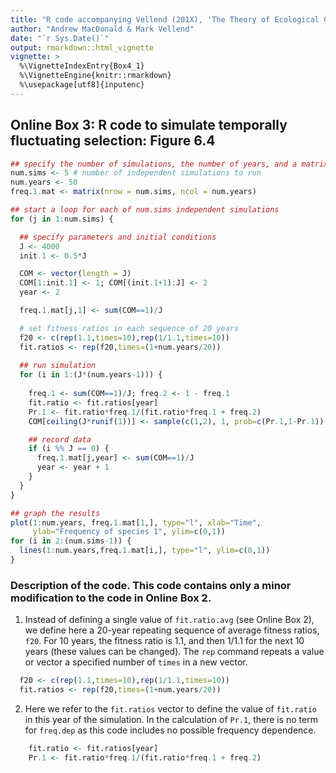 ```yaml
---
title: "R code accompanying Vellend (201X), 'The Theory of Ecological Communities' (Princeton University Press)"
author: "Andrew MacDonald & Mark Vellend"
date: "`r Sys.Date()`"
output: rmarkdown::html_vignette
vignette: >
  %\VignetteIndexEntry{Box4_1}
  %\VignetteEngine{knitr::rmarkdown}
  %\usepackage[utf8]{inputenc}
---
```


## Online Box 3: R code to simulate temporally fluctuating selection: Figure 6.4

```r
## specify the number of simulations, the number of years, and a matrix for output
num.sims <- 5 # number of independent simulations to run
num.years <- 50
freq.1.mat <- matrix(nrow = num.sims, ncol = num.years)

## start a loop for each of num.sims independent simulations
for (j in 1:num.sims) {

  ## specify parameters and initial conditions
  J <- 4000
  init.1 <- 0.5*J

  COM <- vector(length = J)
  COM[1:init.1] <- 1; COM[(init.1+1):J] <- 2 
  year <- 2

  freq.1.mat[j,1] <- sum(COM==1)/J 

  # set fitness ratios in each sequence of 20 years
  f20 <- c(rep(1.1,times=10),rep(1/1.1,times=10))
  fit.ratios <- rep(f20,times=(1+num.years/20))
 
  ## run simulation
  for (i in 1:(J*(num.years-1))) {
    
    freq.1 <- sum(COM==1)/J; freq.2 <- 1 - freq.1
    fit.ratio <- fit.ratios[year]
    Pr.1 <- fit.ratio*freq.1/(fit.ratio*freq.1 + freq.2)
    COM[ceiling(J*runif(1))] <- sample(c(1,2), 1, prob=c(Pr.1,1-Pr.1))

    ## record data     
    if (i %% J == 0) {
      freq.1.mat[j,year] <- sum(COM==1)/J
      year <- year + 1
    }
  }
}

## graph the results
plot(1:num.years, freq.1.mat[1,], type="l", xlab="Time", 
     ylab="Frequency of species 1", ylim=c(0,1))
for (i in 2:(num.sims-1)) {
  lines(1:num.years,freq.1.mat[i,], type="l", ylim=c(0,1))
}

```

### Description of the code.  This code contains only a minor modification to the code in Online Box 2.

1. Instead of defining a single value of `fit.ratio.avg` (see Online Box 2), we define here a 20-year repeating sequence of average fitness ratios, `f20`.  For 10 years, the fitness ratio is 1.1, and then 1/1.1 for the next 10 years (these values can be changed).  The `rep` command repeats a value or vector a specified number of `times` in a new vector. 

```r
  f20 <- c(rep(1.1,times=10),rep(1/1.1,times=10))
  fit.ratios <- rep(f20,times=(1+num.years/20))
```

2. Here we refer to the `fit.ratios` vector to define the value of `fit.ratio` in this year of the simulation.  In the calculation of `Pr.1`, there is no term for `freq.dep` as this code includes no possible frequency dependence. 

```r
    fit.ratio <- fit.ratios[year]
    Pr.1 <- fit.ratio*freq.1/(fit.ratio*freq.1 + freq.2)
```